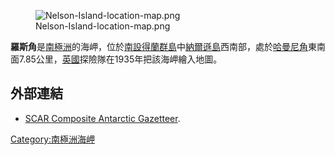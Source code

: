 [[Image:Nelson-Island-location-map.png|thumb]]

{{Coord|62|20|55|S|59|7|20|W||display=title}}

'''羅斯角'''是[[南極洲|南極洲]]的海岬，位於[[南設得蘭群島|南設得蘭群島]]中[[納爾遜島|納爾遜島]]西南部，處於[[哈曼尼角|哈曼尼角]]東南面7.85公里，[[英國|英國]]探險隊在1935年把該海岬繪入地圖。

==外部連結==
* [http://data.aad.gov.au/aadc/gaz/scar/ SCAR Composite Antarctic Gazetteer].

{{Antarctica-geo-stub}}
[[Category:南極洲海岬|Category:南極洲海岬]]